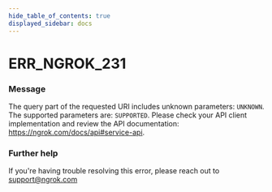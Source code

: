 ```yaml
---
hide_table_of_contents: true
displayed_sidebar: docs
---
```



# ERR_NGROK_231

### Message
The query part of the requested URI includes unknown parameters: `UNKNOWN`. The supported parameters are: `SUPPORTED`. Please check your API client implementation and review the API documentation: https://ngrok.com/docs/api#service-api.

<ErrorDetails error='err_ngrok_231' />


### Further help
If you're having trouble resolving this error, please reach out to [support@ngrok.com](mailto:support@ngrok.com?subject=Help%20with%20ERR_NGROK_231)

